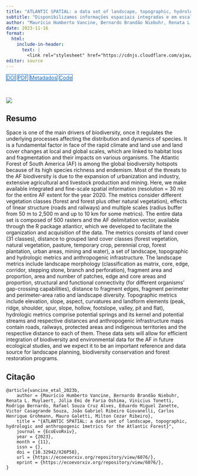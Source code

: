 ```yaml
---
title: "ATLANTIC SPATIAL: a data set of landscape, topographic, hydrologic and anthropogenic metrics for the Atlantic Forest"
subtitle: "Disponibilizamos informações espaciais integradas e em escala precisa (resolução = 30 m) para toda a extensão da Mata Atlântica para o ano de 2020."
author: "Maurício Humberto Vancine, Bernardo Brandão Niebuhr, Renata L. Muylaert, Júlia Emi de Faria Oshima, Vinicius Tonetti, Rodrigo Bernardo, Rafael Souza Cruz Alves, Eduardo Miguel Zanette, Victor Casagrande Souza, João Gabriel Ribeiro Giovanelli, Carlos Henrique Grohmann, Mauro Galetti, Milton Cezar Ribeiro"
date: 2023-11-16
format:
  html:
    include-in-header: 
      text: |
        <link rel="stylesheet" href="https://cdnjs.cloudflare.com/ajax/libs/font-awesome/6.5.0/css/all.min.css">
editor: source
---
```


<div class="mt-4 d-flex flex-row flex-wrap gap-1 justify-content-left justify-content-sm-start" role="group" aria-label="Links">
  <a href="https://doi.org/10.32942/X26P58" class="btn btn-custom text-capitalize" target="_blank"><i class="ai ai-biorxiv me-1"></i>DOI</a>
  <a href="/publications/2023b-vancine-etal.pdf" class="btn btn-custom text-capitalize" target="_blank"><i class="bi bi-file-earmark-pdf me-1"></i>PDF</a>
  <a href="/publications/2023b-vancine-etal_sm.pdf" class="btn btn-custom text-capitalize" target="_blank"><i class="bi bi-file-earmark-pdf me-1"></i>Metadados</a>
  <a href="https://github.com/mauriciovancine/ATLANTIC-SPATIAL" class="btn btn-custom text-capitalize" target="_blank"><i class="fab fa-github me-1"></i>Code</a>
</div>

<style>
  .btn-custom {
    background-color: white;
    border: 1px solid #1c6cbe; /* Borda azul */
    color: #1c6cbe; /* Texto azul */
    transition: background-color 0.3s, color 0.3s;
  }
  .btn-custom:hover {
    background-color: #1c6cbe; /* Cor de fundo azul ao passar o mouse */
    color: white; /* Texto branco */
  }
</style>

<br> 

![](featured.png)

## Resumo

Space is one of the main drivers of biodiversity, once it regulates the underlying processes affecting the distribution and dynamics of species. It is a fundamental factor in face of the rapid climate and land use and land cover changes at local and global scales, which are linked to habitat loss and fragmentation and their impacts on various organisms. The Atlantic Forest of South America (AF) is among the global biodiversity hotspots because of its high species richness and endemism. Most of the threats to the AF biodiversity is due to the expansion of urbanization and industry, extensive agricultural and livestock production and mining. Here, we make available integrated and fine-scale spatial information (resolution = 30 m) for the entire AF extent for the year 2020. The metrics consider different vegetation classes (forest and forest plus other natural vegetation), effects of linear structure (roads and railways) and multiple scales (radius buffer from 50 m to 2,500 m and up to 10 km for some metrics). The entire data set is composed of 500 rasters and the AF delimitation vector, available through the R package atlanticr, which we developed to facilitate the organization and acquisition of the data. The metrics consists of land cover (31 classes), distance to grouped land cover classes (forest vegetation, natural vegetation, pasture, temporary crop, perennial crop, forest plantation, urban areas, mining and water), a set of landscape, topographic and hydrologic metrics and anthropogenic infrastructure. The landscape metrics include landscape morphology (classification as matrix, core, edge, corridor, stepping stone, branch and perforation), fragment area and proportion, area and number of patches, edge and core areas and proportion, structural and functional connectivity (for different organisms’ gap-crossing capabilities), distance to fragment edges, fragment perimeter and perimeter-area ratio and landscape diversity. Topographic metrics include elevation, slope, aspect, curvatures and landform elements (peak, ridge, shoulder, spur, slope, hollow, footslope, valley, pit and ﬂat), hydrologic metrics comprise potential springs and its kernel and potential streams and respective distances and anthropogenic infrastructure maps contain roads, railways, protected areas and indigenous territories and the respective distance to each of them. These data sets will allow for efficient integration of biodiversity and environmental data for the AF in future ecological studies, and we expect it to be an important reference and data source for landscape planning, biodiversity conservation and forest restoration programs.

## Citação

```
@article{vancine_etal_2023b,
    author = {Maurício Humberto Vancine, Bernardo Brandão Niebuhr, Renata L. Muylaert, Júlia Emi de Faria Oshima, Vinicius Tonetti, Rodrigo Bernardo, Rafael Souza Cruz Alves, Eduardo Miguel Zanette, Victor Casagrande Souza, João Gabriel Ribeiro Giovanelli, Carlos Henrique Grohmann, Mauro Galetti, Milton Cezar Ribeiro},
    title = "{ATLANTIC SPATIAL: a data set of landscape, topographic, hydrologic and anthropogenic 1metrics for the Atlantic Forest}",
    journal = {EcoEvoRxiv},
    year = {2023},
    month = {11},
    issn = {},
    doi = {10.32942/X26P58},
    url = {https://ecoevorxiv.org/repository/view/6076/},
    eprint = {https://ecoevorxiv.org/repository/view/6076/},
}
```
